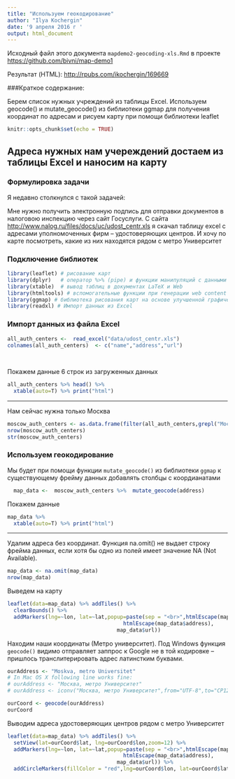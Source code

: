 ```yaml
---
title: "Используем геокодирование"
author: "Ilya Kochergin"
date: '9 апреля 2016 г '
output: html_document
---
```


Исходный файл этого документа `mapdemo2-geocoding-xls.Rmd`
в проекте <https://github.com/bivni/map-demo1>

Результат (HTML): <http://rpubs.com/ikochergin/169669> 

###Краткое содержание:

Берем список нужных учреждений из таблицы Excel.
Используем geocode() и mutate_geocode() из библиотеки ggmap  для получения координат по адресам и рисуем карту при помощи библиотеки leaflet

```r
knitr::opts_chunk$set(echo = TRUE)
```



## Адреса нужных нам учереждений достаем из таблицы Excel и наносим на карту



### Формулировка задачи

Я недавно столкнулся с такой задачей:

Мне нужно получить электронную подпись для отправки документов в налоговою инспекцию через сайт Госуслуги. С сайта <http://www.nalog.ru/files/docs/uc/udost_centr.xls> я скачал таблицу excel с адресами уполномоченных фирм -- удостоверяющих центров. И хочу по карте посмотреть, какие из них находятся рядом с метро Университет


### Подключение библиотек 
```r
library(leaflet) # рисование карт
library(dplyr)   # оператор %>% (pipe) и функции манипуляций с данными
library(xtable)  # вывод таблиц в документах LaTeX и Web
library(htmltools) # вспомогательные функции при генерации web content'а
library(ggmap) # библиотека рисования карт на основе улучшенной графической библиотеки ggplot2
library(readxl) # Импорт данных из Excel 
```


### Импорт данных из файла Excel

```r
all_auth_centers <-  read_excel("data/udost_centr.xls") 
colnames(all_auth_centers)  <- c("name","address","url")
                    
                               
```

Покажем данные 6 строк из загруженных данных

```r
all_auth_centers %>% head() %>% 
  xtable(auto=T) %>% print("html")          
```

- - - 

Нам сейчас нужна только Москва

```r
moscow_auth_centers <- as.data.frame(filter(all_auth_centers,grepl("Москва",address)))
nrow(moscow_auth_centers)
str(moscow_auth_centers)
```

### Используем геокодирование 

Мы будет при помощи функции `mutate_geocode()` из библиотеки  `ggmap  ` к существующему фрейму данных добавлять столбцы с коордианатами 




```r
  map_data <-  moscow_auth_centers %>%  mutate_geocode(address)
```

Покажем данные 

```r
map_data %>% 
  xtable(auto=T) %>% print("html")          
```

- - - 

Удалим адреса без координат. Функция na.omit() не выдает строку фрейма данных, если хотя бы одно из полей имеет значение NA (Not Available).

```r
map_data <- na.omit(map_data)
nrow(map_data)
```

Выведем на карту

```r
leaflet(data=map_data) %>% addTiles() %>% 
  clearBounds() %>% 
  addMarkers(lng=~lon, lat=~lat,popup=paste(sep = "<br>",htmlEscape(map_data$name),
                                     htmlEscape(map_data$address),
                                   map_data$url))

```


Находим наши координаты (Метро университет). Под  Windows функция `geocode()` видимо отправляет заппрос к Google не в той кодировке -- пришлось транслитерировать адрес латинстким буквами.

```r
ourAddress <- "Moskva, metro Universitet" 
# In Mac OS X following line works fine:
# ourAddress <- "Москва, метро Университет" 
# ourAddress <- iconv("Москва, метро Университет",from="UTF-8",to="CP1251")

ourCoord <- geocode(ourAddress)
ourCoord
```


Выводим адреса удостоверяющих центров рядом с метро Университет


```r
leaflet(data=map_data) %>% addTiles() %>% 
  setView(lat=ourCoord$lat, lng=ourCoord$lon,zoom=12) %>% 
  addMarkers(lng=~lon, lat=~lat,popup=paste(sep = "<br>",htmlEscape(map_data$name),
                                     htmlEscape(map_data$address),
                                   map_data$url)) %>% 
  addCircleMarkers(fillColor = "red",lng=ourCoord$lon, lat=ourCoord$lat,popup = "метро Университет")

```


